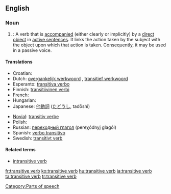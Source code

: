 {{wikipedia}}
==English==

===Noun===
{{en-noun|sg=[[transitive]] [[verb]]}}

# {{grammar}}: A verb that is [[accompanied]] (either clearly or implicitly) by a [[direct object]] in [[active sentence]]s. It links the action taken by the subject with the object upon which that action is taken.  Consequently, it may be used in a passive voice.

====Translations====
{{trans-top|a verb that is accompanied by a direct object}}
* Croatian: {{t-|hr|prijelazni glagol|m}}
* Dutch: [[overgankelijk werkwoord]] {{n}}, [[transitief werkwoord]] {{n}}
* Esperanto: [[transitiva verbo]]
* Finnish: [[transitiivinen verbi]]
* French: {{t+|fr|verbe transitif|m}}
* Hungarian: {{t+|hu|tárgyas ige}}
* Japanese: [[他動詞]] ([[たどうし]], tadōshi)
{{trans-mid}}
* [[Novial]]: [[transitiv verbe]]
* Polish: {{t+|pl|czasownik przechodni|m}}
* Russian: [[переходный глагол]] (pereχódnyj glagól) {{m}}
* Spanish: [[verbo transitivo]] {{m}}
* Swedish: [[transitivt verb]] {{n}}
{{trans-bottom}}

====Related terms====
*[[intransitive verb]]

[[Category:Parts of speech]]

[[fr:transitive verb]]
[[ko:transitive verb]]
[[hu:transitive verb]]
[[ja:transitive verb]]
[[ta:transitive verb]]
[[tr:transitive verb]]